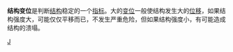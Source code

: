 {{unreferenced|time=2010-06-10T04:13:11+00:00}}
'''结构变位'''是判断[[结构|结构]]稳定的一个[[指标|指标]]。大的[[变位|变位]]一般使结构发生大的[[位移|位移]]，如果结构强度大，可能仅仅平移而已，不发生严重危险，但如果结构强度小，有可能造成结构的溃塌。

[[Category:結構工程|J]]